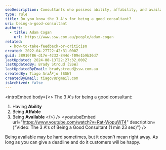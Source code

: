 ```yaml
---
seoDescription: Consultants who possess ability, affability, and availability excel at providing effective solutions to clients.
type: rule
title: Do you know the 3 A's for being a good consultant?
uri: being-a-good-consultant
authors:
  - title: Adam Cogan
    url: https://www.ssw.com.au/people/adam-cogan
related:
  - how-to-take-feedback-or-criticism
created: 2022-04-27T22:42:31.000Z
guid: 38910f86-d17e-4232-844d-f09e1b9b36d7
lastUpdated: 2024-08-13T22:27:32.000Z
lastUpdatedBy: Brady Stroud [SSW]
lastUpdatedByEmail: bradystroud@ssw.com.au
createdBy: Tiago AraÃºjo [SSW]
createdByEmail: tiagov8@gmail.com
isArchived: false
---
```


<introEmbed
  body={<>
The 3 A's for being a good consultant:

1. Having **Ability**
2. Being **Affable**
3. Being **Available**
  </>}
/>
<youtubeEmbed url="https://www.youtube.com/watch?v=Rat-WopuWT4" description={"Video: The 3 A's of Being a Good Consultant (1 min 23 sec)"} />

Being available may be hard sometimes, but it doesn't mean right away. As long as you can give a deadline and do it customers will be happy.
